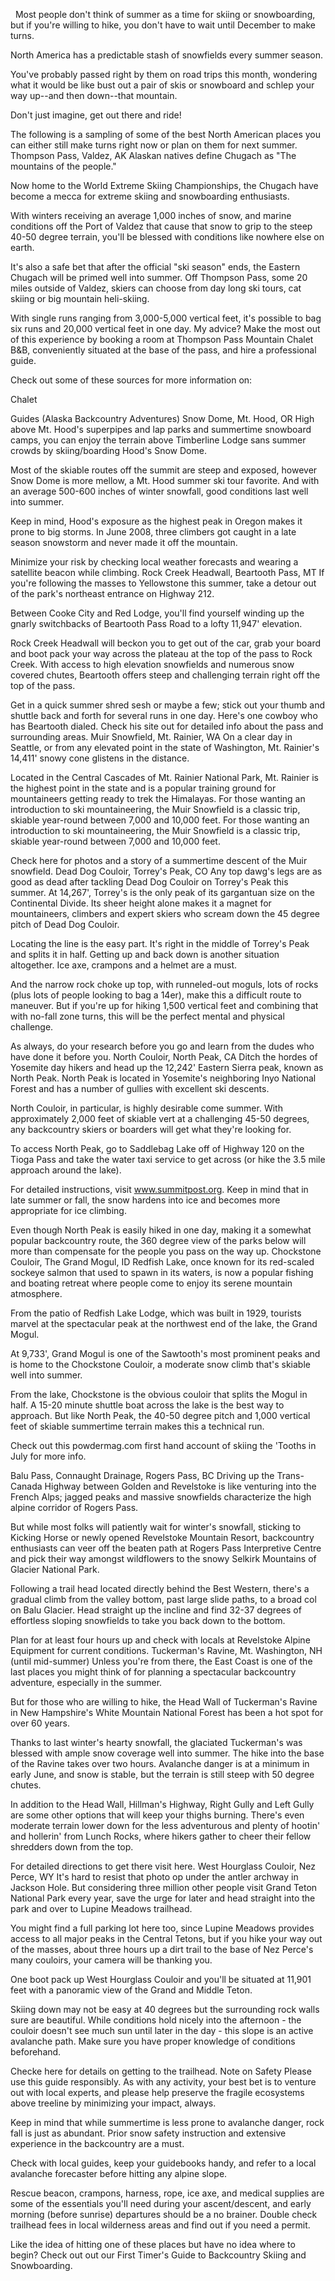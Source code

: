 &nbsp;
Most people don't think of summer as a time for skiing or snowboarding, but if you're willing to hike, you don't have to wait until December to make turns.
&nbsp;

North America has a predictable stash of snowfields every summer season.

You've probably passed right by them on road trips this month, wondering what it would be like bust out a pair of skis or snowboard and schlep your way up--and then down--that mountain.

Don't just imagine, get out there and ride!

The following is a sampling of some of the best North American places you can either still make turns right now or plan on them for next summer.
Thompson Pass, Valdez, AK
Alaskan natives define Chugach as "The mountains of the people."

Now home to the World Extreme Skiing Championships, the Chugach have become a mecca for extreme skiing and snowboarding enthusiasts.

With winters receiving an average 1,000 inches of snow, and marine conditions off the Port of Valdez that cause that snow to grip to the steep 40-50 degree terrain, you'll be blessed with conditions like nowhere else on earth.

It's also a safe bet that after the official "ski season" ends, the Eastern Chugach will be primed well into summer. Off Thompson Pass, some 20 miles outside of Valdez, skiers can choose from day long ski tours, cat skiing or big mountain heli-skiing.

With single runs ranging from 3,000-5,000 vertical feet, it's possible to bag six runs and 20,000 vertical feet in one day. My advice? Make the most out of this experience by booking a room at Thompson Pass Mountain Chalet B&amp;B, conveniently situated at the base of the pass, and hire a professional guide.

Check out some of these sources for more information on:

Chalet

Guides (Alaska Backcountry Adventures)
Snow Dome, Mt. Hood, OR
High above Mt. Hood's superpipes and lap parks and summertime snowboard camps, you can enjoy the terrain above Timberline Lodge sans summer crowds by skiing/boarding Hood's Snow Dome.

Most of the skiable routes off the summit are steep and exposed, however Snow Dome is more mellow, a Mt. Hood summer ski tour favorite. And with an average 500-600 inches of winter snowfall, good conditions last well into summer.

Keep in mind, Hood's exposure as the highest peak in Oregon makes it prone to big storms. In June 2008, three climbers got caught in a late season snowstorm and never made it off the mountain.

Minimize your risk by checking local weather forecasts and wearing a satellite beacon while climbing.
Rock Creek Headwall, Beartooth Pass, MT
If you're following the masses to Yellowstone this summer, take a detour out of the park's northeast entrance on Highway 212.

Between Cooke City and Red Lodge, you'll find yourself winding up the gnarly switchbacks of Beartooth Pass Road to a lofty 11,947' elevation.

Rock Creek Headwall will beckon you to get out of the car, grab your board and boot pack your way across the plateau at the top of the pass to Rock Creek. With access to high elevation snowfields and numerous snow covered chutes, Beartooth offers steep and challenging terrain right off the top of the pass.

Get in a quick summer shred sesh or maybe a few; stick out your thumb and shuttle back and forth for several runs in one day. Here's one cowboy who has Beartooth dialed. Check his site out for detailed info about the pass and surrounding areas.
Muir Snowfield, Mt. Rainier, WA
On a clear day in Seattle, or from any elevated point in the state of Washington, Mt. Rainier's 14,411' snowy cone glistens in the distance.

Located in the Central Cascades of Mt. Rainier National Park, Mt. Rainier is the highest point in the state and is a popular training ground for mountaineers getting ready to trek the Himalayas.
For those wanting an introduction to ski mountaineering, the Muir Snowfield is a classic trip, skiable year-round between 7,000 and 10,000 feet.
For those wanting an introduction to ski mountaineering, the Muir Snowfield is a classic trip, skiable year-round between 7,000 and 10,000 feet.

Check here  for photos and a story of a summertime descent of the Muir snowfield.
Dead Dog Couloir, Torrey's Peak, CO
Any top dawg's legs are as good as dead after tackling Dead Dog Couloir on Torrey's Peak this summer. At 14,267', Torrey's is the only peak of its gargantuan size on the Continental Divide. Its sheer height alone makes it a magnet for mountaineers, climbers and expert skiers who scream down the 45 degree pitch of Dead Dog Couloir.

Locating the line is the easy part. It's right in the middle of Torrey's Peak and splits it in half. Getting up and back down is another situation altogether. Ice axe, crampons and a helmet are a must.

And the narrow rock choke up top, with runneled-out moguls, lots of rocks (plus lots of people looking to bag a 14er), make this a difficult route to maneuver. But if you're up for hiking 1,500 vertical feet and combining that with no-fall zone turns, this will be the perfect mental and physical challenge.

As always, do your research before you go and learn from the dudes who have done it before you.
North Couloir, North Peak, CA
Ditch the hordes of Yosemite day hikers and head up the 12,242' Eastern Sierra peak, known as North Peak. North Peak is located in Yosemite's neighboring Inyo National Forest and has a number of gullies with excellent ski descents.

North Couloir, in particular, is highly desirable come summer. With approximately 2,000 feet of skiable vert at a challenging 45-50 degrees, any backcountry skiers or boarders will get what they're looking for.

To access North Peak, go to Saddlebag Lake off of Highway 120 on the Tioga Pass and take the water taxi service to get across (or hike the 3.5 mile approach around the lake).

For detailed instructions, visit www.summitpost.org. Keep in mind that in late summer or fall, the snow hardens into ice and becomes more appropriate for ice climbing.

Even though North Peak is easily hiked in one day, making it a somewhat popular backcountry route, the 360 degree view of the parks below will more than compensate for the people you pass on the way up.
Chockstone Couloir, The Grand Mogul, ID
Redfish Lake, once known for its red-scaled sockeye salmon that used to spawn in its waters, is now a popular fishing and boating retreat where people come to enjoy its serene mountain atmosphere.

From the patio of Redfish Lake Lodge, which was built in 1929, tourists marvel at the spectacular peak at the northwest end of the lake, the Grand Mogul.

At 9,733', Grand Mogul is one of the Sawtooth's most prominent peaks and is home to the Chockstone Couloir, a moderate snow climb that's skiable well into summer.

From the lake, Chockstone is the obvious couloir that splits the Mogul in half. A 15-20 minute shuttle boat across the lake is the best way to approach. But like North Peak, the 40-50 degree pitch and 1,000 vertical feet of skiable summertime terrain makes this a technical run.

Check out this powdermag.com first hand account of skiing the 'Tooths in July for more info.

Balu Pass, Connaught Drainage, Rogers Pass, BC
Driving up the Trans-Canada Highway between Golden and Revelstoke is like venturing into the French Alps; jagged peaks and massive snowfields characterize the high alpine corridor of Rogers Pass.

But while most folks will patiently wait for winter's snowfall, sticking to Kicking Horse or newly opened Revelstoke Mountain Resort, backcountry enthusiasts can veer off the beaten path at Rogers Pass Interpretive Centre and pick their way amongst wildflowers to the snowy Selkirk Mountains of Glacier National Park.

Following a trail head located directly behind the Best Western, there's a gradual climb from the valley bottom, past large slide paths, to a broad col on Balu Glacier. Head straight up the incline and find 32-37 degrees of effortless sloping snowfields to take you back down to the bottom.

Plan for at least four hours up and check with locals at Revelstoke Alpine Equipment for current conditions.
Tuckerman's Ravine, Mt. Washington, NH (until mid-summer)
Unless you're from there, the East Coast is one of the last places you might think of for planning a spectacular backcountry adventure, especially in the summer.

But for those who are willing to hike, the Head Wall of Tuckerman's Ravine in New Hampshire's White Mountain National Forest has been a hot spot for over 60 years.

Thanks to last winter's hearty snowfall, the glaciated Tuckerman's was blessed with ample snow coverage well into summer. The hike into the base of the Ravine takes over two hours. Avalanche danger is at a minimum in early June, and snow is stable, but the terrain is still steep with 50 degree chutes.

In addition to the Head Wall, Hillman's Highway, Right Gully and Left Gully are some other options that will keep your thighs burning. There's even moderate terrain lower down for the less adventurous and plenty of hootin' and hollerin' from Lunch Rocks, where hikers gather to cheer their fellow shredders down from the top.

For detailed directions to get there visit here.
West Hourglass Couloir, Nez Perce, WY
It's hard to resist that photo op under the antler archway in Jackson Hole. But considering three million other people visit Grand Teton National Park every year, save the urge for later and head straight into the park and over to Lupine Meadows trailhead.

You might find a full parking lot here too, since Lupine Meadows provides access to all major peaks in the Central Tetons, but if you hike your way out of the masses, about three hours up a dirt trail to the base of Nez Perce's many couloirs, your camera will be thanking you.

One boot pack up West Hourglass Couloir and you'll be situated at 11,901 feet with a panoramic view of the Grand and Middle Teton.

Skiing down may not be easy at 40 degrees but the surrounding rock walls sure are beautiful. While conditions hold nicely into the afternoon - the couloir doesn't see much sun until later in the day - this slope is an active avalanche path. Make sure you have proper knowledge of conditions beforehand.

Checke here for details on getting to the trailhead.
Note on Safety
Please use this guide responsibly. As with any activity, your best bet is to venture out with local experts, and please help preserve the fragile ecosystems above treeline by minimizing your impact, always.

Keep in mind that while summertime is less prone to avalanche danger, rock fall is just as abundant. Prior snow safety instruction and extensive experience in the backcountry are a must.

Check with local guides, keep your guidebooks handy, and refer to a local avalanche forecaster before hitting any alpine slope.

Rescue beacon, crampons, harness, rope, ice axe, and medical supplies are some of the essentials you'll need during your ascent/descent, and early morning (before sunrise) departures should be a no brainer. Double check trailhead fees in local wilderness areas and find out if you need a permit.

Like the idea of hitting one of these places but have no idea where to begin? Check out out our First Timer's Guide to Backcountry Skiing and Snowboarding.